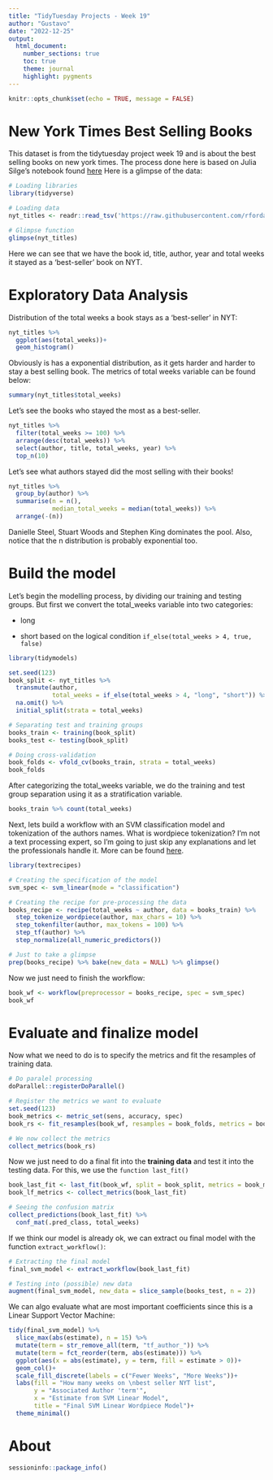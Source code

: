 ```yaml
---
title: "TidyTuesday Projects - Week 19"
author: "Gustavo"
date: "2022-12-25"
output: 
  html_document:
    number_sections: true
    toc: true
    theme: journal
    highlight: pygments
---
```


```r
knitr::opts_chunk$set(echo = TRUE, message = FALSE)
```

# New York Times Best Selling Books

This dataset is from the tidytuesday project week 19 and is about the best selling books on new york times. The process done here is based on Julia Silge's notebook found [here](https://juliasilge.com/blog/nyt-bestsellers/) Here is a glimpse of the data:

```r
# Loading libraries
library(tidyverse)

# Loading data
nyt_titles <- readr::read_tsv('https://raw.githubusercontent.com/rfordatascience/tidytuesday/master/data/2022/2022-05-10/nyt_titles.tsv')

# Glimpse function
glimpse(nyt_titles)
```

Here we can see that we have the book id, title, author, year and total weeks it stayed as a 'best-seller' book on NYT.

# Exploratory Data Analysis

Distribution of the total weeks a book stays as a 'best-seller' in NYT:

```r
nyt_titles %>% 
  ggplot(aes(total_weeks))+
  geom_histogram()
```

Obviously is has a exponential distribution, as it gets harder and harder to stay a best selling book. The metrics of total weeks variable can be found below:

```r
summary(nyt_titles$total_weeks)
```

Let's see the books who stayed the most as a best-seller.

```r
nyt_titles %>% 
  filter(total_weeks >= 100) %>%
  arrange(desc(total_weeks)) %>% 
  select(author, title, total_weeks, year) %>% 
  top_n(10)
```

Let's see what authors stayed did the most selling with their books!

```r
nyt_titles %>% 
  group_by(author) %>% 
  summarise(n = n(),
            median_total_weeks = median(total_weeks)) %>% 
  arrange(-(n))
```

Danielle Steel, Stuart Woods and Stephen King dominates the pool. Also, notice that the n distribution is probably exponential too.

# Build the model

Let's begin the modelling process, by dividing our training and testing groups. But first we convert the total_weeks variable into two categories:

-   long

-   short based on the logical condition `if_else(total_weeks > 4, true, false)`

```r
library(tidymodels)

set.seed(123)
book_split <- nyt_titles %>% 
  transmute(author,
            total_weeks = if_else(total_weeks > 4, "long", "short")) %>% 
  na.omit() %>% 
  initial_split(strata = total_weeks)

# Separating test and training groups
books_train <- training(book_split)
books_test <- testing(book_split)

# Doing cross-validation
book_folds <- vfold_cv(books_train, strata = total_weeks)
book_folds


```

After categorizing the total_weeks variable, we do the training and test group separation using it as a stratification variable.

```r
books_train %>% count(total_weeks)
```

Next, lets build a workflow with an SVM classification model and tokenization of the authors names. What is wordpiece tokenization? I'm not a text processing expert, so I'm going to just skip any explanations and let the professionals handle it. More can be found [here](https://huggingface.co/docs/transformers/tokenizer_summary#wordpiece).

```r
library(textrecipes)

# Creating the specification of the model
svm_spec <- svm_linear(mode = "classification")

# Creating the recipe for pre-processing the data
books_recipe <- recipe(total_weeks ~ author, data = books_train) %>% 
  step_tokenize_wordpiece(author, max_chars = 10) %>% 
  step_tokenfilter(author, max_tokens = 100) %>% 
  step_tf(author) %>% 
  step_normalize(all_numeric_predictors())

# Just to take a glimpse
prep(books_recipe) %>% bake(new_data = NULL) %>% glimpse()
```

Now we just need to finish the workflow:

```r
book_wf <- workflow(preprocessor = books_recipe, spec = svm_spec)
book_wf
```

# Evaluate and finalize model

Now what we need to do is to specify the metrics and fit the resamples of training data.

```r
# Do paralel processing
doParallel::registerDoParallel()

# Register the metrics we want to evaluate
set.seed(123)
book_metrics <- metric_set(sens, accuracy, spec)
book_rs <- fit_resamples(book_wf, resamples = book_folds, metrics = book_metrics)

# We now collect the metrics
collect_metrics(book_rs)
```

Now we just need to do a final fit into the **training data** and test it into the testing data. For this, we use the `function last_fit()`

```r
book_last_fit <- last_fit(book_wf, split = book_split, metrics = book_metrics)
book_lf_metrics <- collect_metrics(book_last_fit)

# Seeing the confusion matrix
collect_predictions(book_last_fit) %>% 
  conf_mat(.pred_class, total_weeks)
```

If we think our model is already ok, we can extract ou final model with the function `extract_workflow()`:

```r
# Extracting the final model
final_svm_model <- extract_workflow(book_last_fit)

# Testing into (possible) new data
augment(final_svm_model, new_data = slice_sample(books_test, n = 2))
```

We can algo evaluate what are most important coefficients since this is a Linear Support Vector Machine:

```r
tidy(final_svm_model) %>% 
  slice_max(abs(estimate), n = 15) %>% 
  mutate(term = str_remove_all(term, "tf_author_")) %>% 
  mutate(term = fct_reorder(term, abs(estimate))) %>% 
  ggplot(aes(x = abs(estimate), y = term, fill = estimate > 0))+
  geom_col()+
  scale_fill_discrete(labels = c("Fewer Weeks", "More Weeks"))+
  labs(fill = "How many weeks on \nbest seller NYT list", 
       y = "Associated Author 'term'", 
       x = "Estimate from SVM Linear Model",
       title = "Final SVM Linear Wordpiece Model")+
  theme_minimal()
```

# About

```r
sessioninfo::package_info()
```
